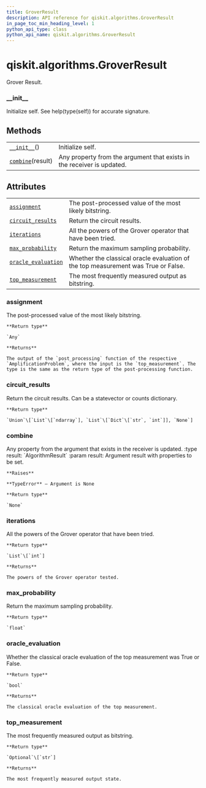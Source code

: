 ```yaml
---
title: GroverResult
description: API reference for qiskit.algorithms.GroverResult
in_page_toc_min_heading_level: 1
python_api_type: class
python_api_name: qiskit.algorithms.GroverResult
---
```


<span id="qiskit-algorithms-groverresult" />

# qiskit.algorithms.GroverResult

<Class id="qiskit.algorithms.GroverResult" isDedicatedPage={true} github="https://github.com/qiskit/qiskit/tree/stable/0.18/qiskit/algorithms/amplitude_amplifiers/grover.py" signature="GroverResult" modifiers="class">
  Grover Result.

  ### \_\_init\_\_

  <Function id="qiskit.algorithms.GroverResult.__init__" signature="__init__()">
    Initialize self. See help(type(self)) for accurate signature.
  </Function>

  ## Methods

  |                                                                                                       |                                                                        |
  | ----------------------------------------------------------------------------------------------------- | ---------------------------------------------------------------------- |
  | [`__init__`](#qiskit.algorithms.GroverResult.__init__ "qiskit.algorithms.GroverResult.__init__")()    | Initialize self.                                                       |
  | [`combine`](#qiskit.algorithms.GroverResult.combine "qiskit.algorithms.GroverResult.combine")(result) | Any property from the argument that exists in the receiver is updated. |

  ## Attributes

  |                                                                                                                             |                                                                                   |
  | --------------------------------------------------------------------------------------------------------------------------- | --------------------------------------------------------------------------------- |
  | [`assignment`](#qiskit.algorithms.GroverResult.assignment "qiskit.algorithms.GroverResult.assignment")                      | The post-processed value of the most likely bitstring.                            |
  | [`circuit_results`](#qiskit.algorithms.GroverResult.circuit_results "qiskit.algorithms.GroverResult.circuit_results")       | Return the circuit results.                                                       |
  | [`iterations`](#qiskit.algorithms.GroverResult.iterations "qiskit.algorithms.GroverResult.iterations")                      | All the powers of the Grover operator that have been tried.                       |
  | [`max_probability`](#qiskit.algorithms.GroverResult.max_probability "qiskit.algorithms.GroverResult.max_probability")       | Return the maximum sampling probability.                                          |
  | [`oracle_evaluation`](#qiskit.algorithms.GroverResult.oracle_evaluation "qiskit.algorithms.GroverResult.oracle_evaluation") | Whether the classical oracle evaluation of the top measurement was True or False. |
  | [`top_measurement`](#qiskit.algorithms.GroverResult.top_measurement "qiskit.algorithms.GroverResult.top_measurement")       | The most frequently measured output as bitstring.                                 |

  ### assignment

  <Attribute id="qiskit.algorithms.GroverResult.assignment">
    The post-processed value of the most likely bitstring.

    **Return type**

    `Any`

    **Returns**

    The output of the `post_processing` function of the respective `AmplificationProblem`, where the input is the `top_measurement`. The type is the same as the return type of the post-processing function.
  </Attribute>

  ### circuit\_results

  <Attribute id="qiskit.algorithms.GroverResult.circuit_results">
    Return the circuit results. Can be a statevector or counts dictionary.

    **Return type**

    `Union`\[`List`\[`ndarray`], `List`\[`Dict`\[`str`, `int`]], `None`]
  </Attribute>

  ### combine

  <Function id="qiskit.algorithms.GroverResult.combine" signature="combine(result)">
    Any property from the argument that exists in the receiver is updated. :type result: `AlgorithmResult` :param result: Argument result with properties to be set.

    **Raises**

    **TypeError** – Argument is None

    **Return type**

    `None`
  </Function>

  ### iterations

  <Attribute id="qiskit.algorithms.GroverResult.iterations">
    All the powers of the Grover operator that have been tried.

    **Return type**

    `List`\[`int`]

    **Returns**

    The powers of the Grover operator tested.
  </Attribute>

  ### max\_probability

  <Attribute id="qiskit.algorithms.GroverResult.max_probability">
    Return the maximum sampling probability.

    **Return type**

    `float`
  </Attribute>

  ### oracle\_evaluation

  <Attribute id="qiskit.algorithms.GroverResult.oracle_evaluation">
    Whether the classical oracle evaluation of the top measurement was True or False.

    **Return type**

    `bool`

    **Returns**

    The classical oracle evaluation of the top measurement.
  </Attribute>

  ### top\_measurement

  <Attribute id="qiskit.algorithms.GroverResult.top_measurement">
    The most frequently measured output as bitstring.

    **Return type**

    `Optional`\[`str`]

    **Returns**

    The most frequently measured output state.
  </Attribute>
</Class>

